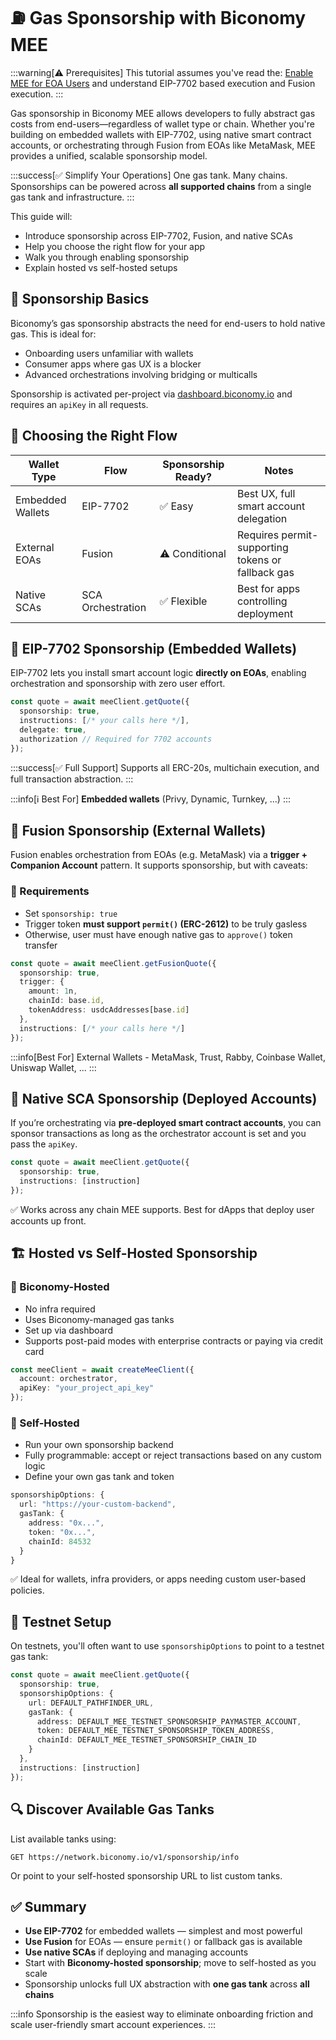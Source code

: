 # ⛽️ Gas Sponsorship with Biconomy MEE

:::warning[⚠️ Prerequisites]
This tutorial assumes you've read the:
[Enable MEE for EOA Users](/new/getting-started/enable-mee-eoa-users) and understand 
EIP-7702 based execution and Fusion execution.
:::

Gas sponsorship in Biconomy MEE allows developers to fully abstract gas costs from end-users—regardless of wallet type or chain. Whether you're building on embedded wallets with EIP-7702, using native smart contract accounts, or orchestrating through Fusion from EOAs like MetaMask, MEE provides a unified, scalable sponsorship model.

:::success[✅ Simplify Your Operations]
One gas tank. Many chains. Sponsorships can be powered across **all supported chains** from a single gas tank and infrastructure.
:::

This guide will:

* Introduce sponsorship across EIP-7702, Fusion, and native SCAs
* Help you choose the right flow for your app
* Walk you through enabling sponsorship
* Explain hosted vs self-hosted setups

## 🧠 Sponsorship Basics

Biconomy’s gas sponsorship abstracts the need for end-users to hold native gas. This is ideal for:

* Onboarding users unfamiliar with wallets
* Consumer apps where gas UX is a blocker
* Advanced orchestrations involving bridging or multicalls

Sponsorship is activated per-project via [dashboard.biconomy.io](https://dashboard.biconomy.io) and requires an `apiKey` in all requests.

## 🧭 Choosing the Right Flow

| Wallet Type      | Flow              | Sponsorship Ready? | Notes                                             |
| ---------------- | ----------------- | ------------------ | ------------------------------------------------- |
| Embedded Wallets | EIP-7702          | ✅ Easy             | Best UX, full smart account delegation            |
| External EOAs    | Fusion            | ⚠️ Conditional     | Requires permit-supporting tokens or fallback gas |
| Native SCAs      | SCA Orchestration | ✅ Flexible         | Best for apps controlling deployment              |

## 🔹 EIP-7702 Sponsorship (Embedded Wallets)

EIP-7702 lets you install smart account logic **directly on EOAs**, enabling orchestration and sponsorship with zero user effort.

```ts
const quote = await meeClient.getQuote({
  sponsorship: true,
  instructions: [/* your calls here */],
  delegate: true,
  authorization // Required for 7702 accounts
});
```

:::success[✅ Full Support]
Supports all ERC-20s, multichain execution, and full transaction abstraction.
:::

:::info[ℹ️ Best For]
**Embedded wallets** (Privy, Dynamic, Turnkey, ...)
:::
## 🔸 Fusion Sponsorship (External Wallets)

Fusion enables orchestration from EOAs (e.g. MetaMask) via a **trigger + Companion Account** pattern. It supports sponsorship, but with caveats:

### 🔐 Requirements

* Set `sponsorship: true`
* Trigger token **must support `permit()` (ERC-2612)** to be truly gasless
* Otherwise, user must have enough native gas to `approve()` token transfer

```ts
const quote = await meeClient.getFusionQuote({
  sponsorship: true,
  trigger: {
    amount: 1n,
    chainId: base.id,
    tokenAddress: usdcAddresses[base.id]
  },
  instructions: [/* your calls here */]
});
```

:::info[Best For]
External Wallets - MetaMask, Trust, Rabby, Coinbase Wallet, Uniswap Wallet, ...
:::

## 🔸 Native SCA Sponsorship (Deployed Accounts)

If you’re orchestrating via **pre-deployed smart contract accounts**, you can sponsor transactions as long as the orchestrator account is set and you pass the `apiKey`.

```ts
const quote = await meeClient.getQuote({
  sponsorship: true,
  instructions: [instruction]
});
```

✅ Works across any chain MEE supports. Best for dApps that deploy user accounts up front.



## 🏗 Hosted vs Self-Hosted Sponsorship

### 🧡 Biconomy-Hosted

* No infra required
* Uses Biconomy-managed gas tanks
* Set up via dashboard
* Supports post-paid modes with enterprise contracts or paying via credit card

```ts
const meeClient = await createMeeClient({
  account: orchestrator,
  apiKey: "your_project_api_key"
});
```

### 🔸 Self-Hosted

* Run your own sponsorship backend
* Fully programmable: accept or reject transactions based on any custom logic
* Define your own gas tank and token

```ts
sponsorshipOptions: {
  url: "https://your-custom-backend",
  gasTank: {
    address: "0x...",
    token: "0x...",
    chainId: 84532
  }
}
```

✅ Ideal for wallets, infra providers, or apps needing custom user-based policies.



## 🧪 Testnet Setup

On testnets, you'll often want to use `sponsorshipOptions` to point to a testnet gas tank:

```ts
const quote = await meeClient.getQuote({
  sponsorship: true,
  sponsorshipOptions: {
    url: DEFAULT_PATHFINDER_URL,
    gasTank: {
      address: DEFAULT_MEE_TESTNET_SPONSORSHIP_PAYMASTER_ACCOUNT,
      token: DEFAULT_MEE_TESTNET_SPONSORSHIP_TOKEN_ADDRESS,
      chainId: DEFAULT_MEE_TESTNET_SPONSORSHIP_CHAIN_ID
    }
  },
  instructions: [instruction]
});
```



## 🔍 Discover Available Gas Tanks

List available tanks using:

```http
GET https://network.biconomy.io/v1/sponsorship/info
```

Or point to your self-hosted sponsorship URL to list custom tanks.



## ✅ Summary

* **Use EIP-7702** for embedded wallets — simplest and most powerful
* **Use Fusion** for EOAs — ensure `permit()` or fallback gas is available
* **Use native SCAs** if deploying and managing accounts
* Start with **Biconomy-hosted sponsorship**; move to self-hosted as you scale
* Sponsorship unlocks full UX abstraction with **one gas tank** across **all chains**

:::info
Sponsorship is the easiest way to eliminate onboarding friction and scale user-friendly smart account experiences.
:::